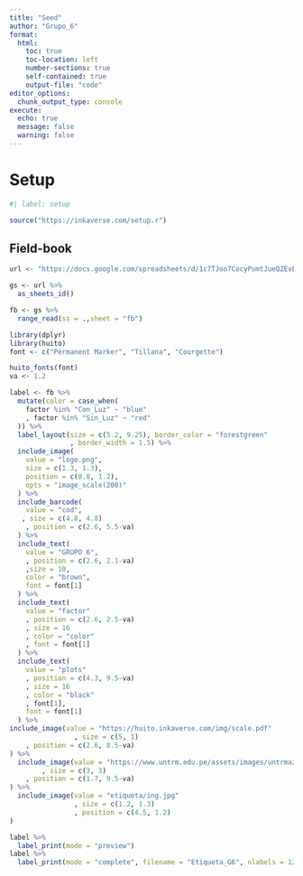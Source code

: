 ---
title: "Seed"
author: "Grupo_6"
format:
  html:
    toc: true
    toc-location: left
    number-sections: true
    self-contained: true
    output-file: "code"
editor_options: 
  chunk_output_type: console
execute: 
  echo: true
  message: false
  warning: false
---


# Setup

```{r}
#| label: setup

source("https://inkaverse.com/setup.r")

```

## Field-book


```{r}
url <- "https://docs.google.com/spreadsheets/d/1c7TJoo7CocyPumtJueQZEvETEQPnzLjwtTZBNp0sM8Q/edit?gid=2046240100#gid=2046240100"

gs <- url %>% 
  as_sheets_id()

fb <- gs %>% 
  range_read(ss = .,sheet = "fb")

```

```{r}
library(dplyr)
library(huito)
font <- c("Permanent Marker", "Tillana", "Courgette")

huito_fonts(font)
va <- 1.2

label <- fb %>%
  mutate(color = case_when(
    factor %in% "Con_Luz" ~ "blue"
    , factor %in% "Sin_Luz" ~ "red"
  )) %>%
  label_layout(size = c(5.2, 9.25), border_color = "forestgreen"
               , border_width = 1.5) %>%
  include_image(
    value = "logo.png",
    size = c(1.3, 1.3),
    position = c(0.8, 1.2),
    opts = "image_scale(200)"
  ) %>%
  include_barcode(
    value = "cod",
   , size = c(4.8, 4.8)
    , position = c(2.6, 5.5-va)
  ) %>%
  include_text(
    value = "GRUPO 6",
    , position = c(2.6, 2.1-va)
    ,size = 10,
    color = "brown",
    font = font[1]
  ) %>%
  include_text(
    value = "factor"
    , position = c(2.6, 2.5-va)
    , size = 16
    , color = "color" 
    , font = font[1]
  ) %>%
  include_text(
    value = "plots"
    , position = c(4.3, 9.5-va)
    , size = 16
    , color = "black"
    , font[1],
    font = font[1]
  ) %>% 
include_image(value = "https://huito.inkaverse.com/img/scale.pdf"
                , size = c(5, 1)
    , position = c(2.6, 8.5-va)
) %>% 
  include_image(value = "https://www.untrm.edu.pe/assets/images/untrmazul.png"
        , size = c(3, 3)
    , position = c(1.7, 9.5-va)
) %>% 
  include_image(value = "etiqueta/ing.jpg"
                , size = c(1.2, 1.3) 
                , position = c(4.5, 1.2)
)

label %>% 
  label_print(mode = "preview")
label %>%
  label_print(mode = "complete", filename = "Etiqueta_G6", nlabels = 12)

```

